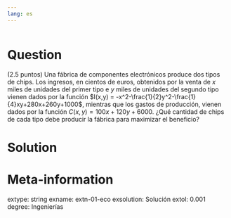 ```yaml
---
lang: es
---
```


```r
```

Question
========
(2.5 puntos) Una fábrica de componentes electrónicos produce dos tipos de chips. Los ingresos, en cientos de euros,  obtenidos por la venta de $x$ miles de unidades del primer tipo e $y$ miles de unidades del segundo tipo vienen dados por la función $I(x,y) = -x^2-\frac{1}{2}y^2-\frac{1}{4}xy+280x+260y+1000$, mientras que los gastos de producción, vienen dados por la función $C(x,y) = 100x+120y+6000$. ¿Qué cantidad de chips de cada tipo debe producir la fábrica para maximizar el beneficio?

Solution
========

Meta-information
================
extype: string
exname: extn-01-eco
exsolution: Solución
extol: 0.001
degree: Ingenierías